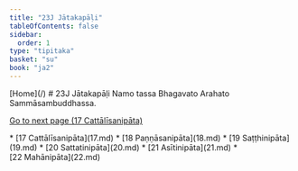 ```yaml
---
title: "23J Jātakapāḷi"
tableOfContents: false
sidebar:
  order: 1
type: "tipitaka"
basket: "su"
book: "ja2"
---
```



<Paragraph type="center" book="ja2">
[Home](/)
</Paragraph>

<Paragraph type="center" book="ja2">
# 23J Jātakapāḷi
</Paragraph>

<Paragraph number="1" type="center" book="ja2">
Namo tassa Bhagavato Arahato Sammāsambuddhassa.

[Go to next page (17 Cattālīsanipāta)](17.md)



</Paragraph>

<TableOfContents book="ja2" section="23">
* [17 Cattālīsanipāta](17.md)
* [18 Paṇṇāsanipāta](18.md)
* [19 Saṭṭhinipāta](19.md)
* [20 Sattatinipāta](20.md)
* [21 Asītinipāta](21.md)
* [22 Mahānipāta](22.md)
</TableOfContents>
